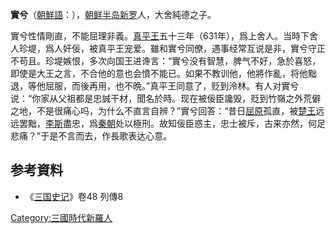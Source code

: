 '''實兮'''（[[朝鮮語|朝鮮語]]：{{lang|ko|'''실혜'''}}），[[朝鲜半岛|朝鲜半岛]][[新罗|新罗]]人，大舍純德之子。

實兮性情剛直，不能屈理非義。[[真平王|真平王]]五十三年（631年），爲上舍人。当時下舍人珍堤，爲人奸佞，被真平王宠爱。雖和實兮同僚，遇事经常互说是非，實兮守正不苟且。珍堤嫉恨，多次向国王进谗言：“實兮没有智慧，脾气不好，急於喜怒，即使是大王之言，不合他的意也会憤不能已。如果不教训他，他將作亂，将他黜退，等他屈服，而後再用，也不晩。”真平王同意了，贬到泠林。有人对實兮说：“你家从父祖都是忠誠干材，聞名於時。现在被佞臣讒毁，贬到竹嶺之外荒僻之地，不是很痛心吗，为什么不直言自辨？”實兮回答：“昔日[[屈原|屈原]]孤直，被[[楚王|楚王]]远远罢黜，[[李斯|李斯]]盡忠，爲[[秦朝|秦朝]]处以極刑。故知佞臣惑主，忠士被斥，古来亦然，何足悲痛？”于是不言而去，作長歌表达心意。

== 参考資料 ==
*《[[三国史记|三国史记]]》卷48 列傳8

{{DEFAULTSORT:S}}
[[Category:三國時代新羅人|Category:三國時代新羅人]]